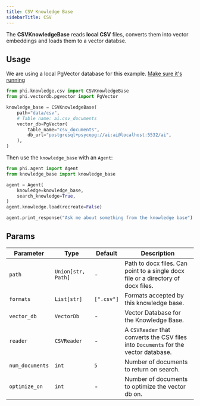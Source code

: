 ```yaml
---
title: CSV Knowledge Base
sidebarTitle: CSV
---
```


The **CSVKnowledgeBase** reads **local CSV** files, converts them into vector embeddings and loads them to a vector databse.

## Usage

<Note>

We are using a local PgVector database for this example. [Make sure it's running](https://docs.phidata.com/vectordb/pgvector)

</Note>

```python
from phi.knowledge.csv import CSVKnowledgeBase
from phi.vectordb.pgvector import PgVector

knowledge_base = CSVKnowledgeBase(
    path="data/csv",
    # Table name: ai.csv_documents
    vector_db=PgVector(
        table_name="csv_documents",
        db_url="postgresql+psycopg://ai:ai@localhost:5532/ai",
    ),
)
```

Then use the `knowledge_base` with an `Agent`:

```python
from phi.agent import Agent
from knowledge_base import knowledge_base

agent = Agent(
    knowledge=knowledge_base,
    search_knowledge=True,
)
agent.knowledge.load(recreate=False)

agent.print_response("Ask me about something from the knowledge base")
```

## Params

| Parameter       | Type               | Default    | Description                                                                         |
| --------------- | ------------------ | ---------- | ----------------------------------------------------------------------------------- |
| `path`          | `Union[str, Path]` | -          | Path to docx files. Can point to a single docx file or a directory of docx files.   |
| `formats`       | `List[str]`        | `[".csv"]` | Formats accepted by this knowledge base.                                            |
| `vector_db`     | `VectorDb`         | -          | Vector Database for the Knowledge Base.                                             |
| `reader`        | `CSVReader`        | -          | A `CSVReader` that converts the CSV files into `Documents` for the vector database. |
| `num_documents` | `int`              | `5`        | Number of documents to return on search.                                            |
| `optimize_on`   | `int`              | -          | Number of documents to optimize the vector db on.                                   |
